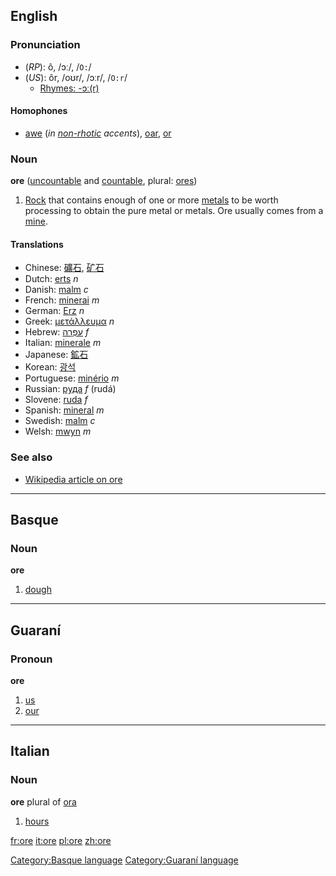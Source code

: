 ==English==
===Pronunciation===
*(''RP''): ô, /ɔː/, /<tt>O:</tt>/
*(''US''): ôr, /oʊr/, /ɔːr/, /<tt>O:r</tt>/
**[[rhymes:English:-ɔː(r)|Rhymes: -ɔː(r)]]

====Homophones====
*[[awe]] (''in [[non-rhotic]] accents''), [[oar]], [[or]]

===Noun===
'''ore''' ([[uncountable]] and [[countable]], plural: [[ores]])

#[[Rock]] that contains enough of one or more [[metal]]s to be worth processing to obtain the pure metal or metals. Ore usually comes from a [[mine]].

====Translations====
*Chinese: [[礦石]], [[矿石]]
*Dutch: [[erts]] ''n''
*Danish: [[malm]] ''c''
*French: [[minerai]] ''m''
*German: [[Erz]] ''n''
*Greek: [[μετάλλευμα]] ''n''
*Hebrew: [[עפרה|עַפְרָה]] ''f''
*Italian: [[minerale]] ''m''
*Japanese: [[鉱石]]
*Korean: [[광석]]
*Portuguese: [[minério]] ''m''
*Russian: [[руда]] ''f'' (rudá)
*Slovene: [[ruda]] ''f''
*Spanish: [[mineral]] ''m''
*Swedish: [[malm]] ''c''
*Welsh: [[mwyn]] ''m''

===See also===
*[[w:Ore|Wikipedia article on ore]]

----

==Basque==
===Noun===
'''ore'''

# [[dough]]

[[Category:Basque language]]

----

==Guaraní==
===Pronoun===
'''ore'''

# [[us]]
# [[our]]

[[Category:Guaraní language]]

----

==Italian==
===Noun===
'''ore''' plural of [[ora]]

# [[hours]]

[[fr:ore]]
[[it:ore]]
[[pl:ore]]
[[zh:ore]]